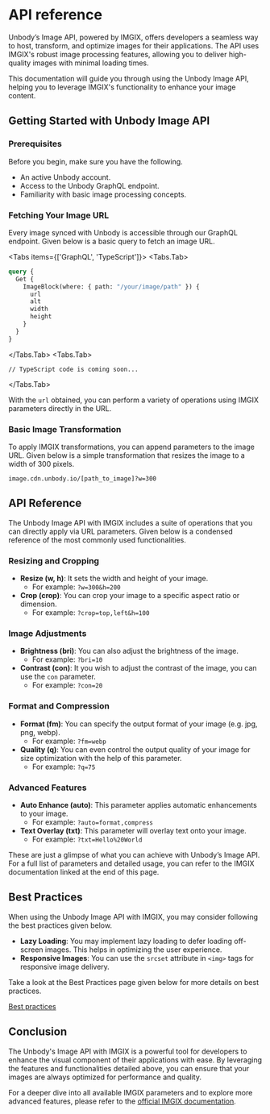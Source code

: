 
# API reference

Unbody’s Image API, powered by IMGIX, offers developers a seamless way to host, transform, and optimize images for their applications. The API uses IMGIX's robust image processing features, allowing you to deliver high-quality images with minimal loading times.

This documentation will guide you through using the Unbody Image API, helping you to leverage IMGIX's functionality to enhance your image content.

## Getting Started with Unbody Image API

### Prerequisites

Before you begin, make sure you have the following.

- An active Unbody account.
- Access to the Unbody GraphQL endpoint.
- Familiarity with basic image processing concepts.

### Fetching Your Image URL

Every image synced with Unbody is accessible through our GraphQL endpoint. Given below is a basic query to fetch an image URL.

<Tabs items={['GraphQL', 'TypeScript']}>
<Tabs.Tab>
```graphql copy
query {
  Get {
    ImageBlock(where: { path: "/your/image/path" }) {
      url
      alt
      width
      height
    }
  }
}
```
</Tabs.Tab>
<Tabs.Tab>
```tsx
// TypeScript code is coming soon...
```
</Tabs.Tab>
</Tabs>

With the `url` obtained, you can perform a variety of operations using IMGIX parameters directly in the URL.

### Basic Image Transformation

To apply IMGIX transformations, you can append parameters to the image URL. Given below is a simple transformation that resizes the image to a width of 300 pixels.

```
image.cdn.unbody.io/[path_to_image]?w=300
```

## API Reference

The Unbody Image API with IMGIX includes a suite of operations that you can directly apply via URL parameters. Given below is a condensed reference of the most commonly used functionalities.

### Resizing and Cropping

- **Resize (w, h)**: It sets the width and height of your image.
  - For example: `?w=300&h=200`
- **Crop (crop)**: You can crop your image to a specific aspect ratio or dimension.
  - For example: `?crop=top,left&h=100`

### Image Adjustments

- **Brightness (bri)**: You can also adjust the brightness of the image.
  - For example: `?bri=10`
- **Contrast (con)**: It you wish to adjust the contrast of the image, you can use the `con` parameter.
  - For example: `?con=20`

### Format and Compression

- **Format (fm)**: You can specify the output format of your image (e.g. jpg, png, webp).
  - For example: `?fm=webp`
- **Quality (q)**: You can even control the output quality of your image for size optimization with the help of this parameter.
  - For example: `?q=75`

### Advanced Features

- **Auto Enhance (auto)**: This parameter applies automatic enhancements to your image.
  - For example: `?auto=format,compress`
- **Text Overlay (txt)**: This parameter will overlay text onto your image.
  - For example: `?txt=Hello%20World`

These are just a glimpse of what you can achieve with Unbody’s Image API. For a full list of parameters and detailed usage, you can refer to the IMGIX documentation linked at the end of this page.

## Best Practices

When using the Unbody Image API with IMGIX, you may consider following the best practices given below.

- **Lazy Loading**: You may implement lazy loading to defer loading off-screen images. This helps in optimizing the user experience.
- **Responsive Images**: You can use the `srcset` attribute in `<img>` tags for responsive image delivery.

Take a look at the Best Practices page given below for more details on best practices.

[Best practices](/docs/image-api/best-practices)

## Conclusion

The Unbody's Image API with IMGIX is a powerful tool for developers to enhance the visual component of their applications with ease. By leveraging the features and functionalities detailed above, you can ensure that your images are always optimized for performance and quality.

For a deeper dive into all available IMGIX parameters and to explore more advanced features, please refer to the [official IMGIX documentation](https://docs.imgix.com/apis).
